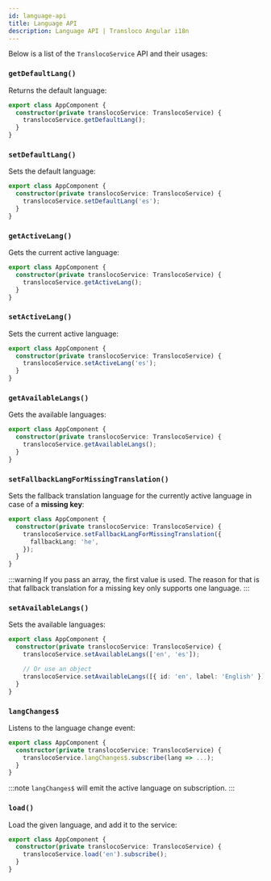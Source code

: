 ```yaml
---
id: language-api
title: Language API
description: Language API | Transloco Angular i18n
---
```


Below is a list of the `TranslocoService` API and their usages:

### `getDefaultLang()`

Returns the default language:

```ts title="app.component.ts"
export class AppComponent {
  constructor(private translocoService: TranslocoService) {
    translocoService.getDefaultLang();
  }
}
```

### `setDefaultLang()`

Sets the default language:

```ts title="app.component.ts"
export class AppComponent {
  constructor(private translocoService: TranslocoService) {
    translocoService.setDefaultLang('es');
  }
}
```

### `getActiveLang()`

Gets the current active language:

```ts title="app.component.ts"
export class AppComponent {
  constructor(private translocoService: TranslocoService) {
    translocoService.getActiveLang();
  }
}
```

### `setActiveLang()`

Sets the current active language:

```ts title="app.component.ts"
export class AppComponent {
  constructor(private translocoService: TranslocoService) {
    translocoService.setActiveLang('es');
  }
}
```

### `getAvailableLangs()`

Gets the available languages:

```ts title="app.component.ts"
export class AppComponent {
  constructor(private translocoService: TranslocoService) {
    translocoService.getAvailableLangs();
  }
}
```

### `setFallbackLangForMissingTranslation()`

Sets the fallback translation language for the currently active language in case of a **missing key**:

```ts title="app.component.ts"
export class AppComponent {
  constructor(private translocoService: TranslocoService) {
    translocoService.setFallbackLangForMissingTranslation({
      fallbackLang: 'he',
    });
  }
}
```

:::warning
If you pass an array, the first value is used. The reason for that is that fallback translation for a missing key only supports one language.
:::

### `setAvailableLangs()`

Sets the available languages:

```ts title="app.component.ts"
export class AppComponent {
  constructor(private translocoService: TranslocoService) {
    translocoService.setAvailableLangs(['en', 'es']);

    // Or use an object
    translocoService.setAvailableLangs([{ id: 'en', label: 'English' }]);
  }
}
```

### `langChanges$`

Listens to the language change event:

```ts title="app.component.ts"
export class AppComponent {
  constructor(private translocoService: TranslocoService) {
    translocoService.langChanges$.subscribe(lang => ...);
  }
}
```

:::note
`langChanges$` will emit the active language on subscription.
:::

### `load()`

Load the given language, and add it to the service:

```ts title="app.component.ts"
export class AppComponent {
  constructor(private translocoService: TranslocoService) {
    translocoService.load('en').subscribe();
  }
}
```
